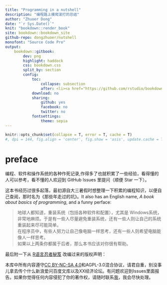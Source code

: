```yaml
--- 
title: "Programming in a nutshell"
description: "编程路上摸爬滚打的总结"
author: "Zhuoer Dong"
date: "`r Sys.Date()`"
knit: "bookdown::render_book"
site: bookdown::bookdown_site
github-repo: dongzhuoer/nutshell
monofont: "Source Code Pro"
output: 
    bookdown::gitbook:
        dev: png
        highlight: haddock
        css: bookdown.css
        split_by: section
        config:
            toc:
                collapse: subsection
                after: <li><a href="https://github.com/rstudio/bookdown" >Built by <strong>bookdown</strong></a></li>
            download: no
            sharing:
                github: yes
                facebook: no
                twitter: no
            fontsettings:
                theme: sepia
---
```


```r
knitr::opts_chunk$set(collapse = T, error = T, cache = T)
#, dpi = 144, fig.align = 'center', fig.show = 'asis', update.cache = T)
```

# preface {-}

编程、软件和操作系统的各种作死记录,作得多了也就积累了一些经验，看得懂的人可以参考，看不懂的人欢迎到 GitHub Issues 里提问（顺便 Star 一下）。

这本书经历过很多起落，最初源自大三暑假时想整理一下积累的编程知识，以便自己查阅，那时名为《那些年走过的坑》。It also has an English name, _A book about basics of programming_, and a funny perface:

> 地球人都知道，重装系统（包括各种软件和配置），尤其是 Windows系统，非常地麻烦。于是有一些人尽量避免重装系统，还有一些人则让自己的系统重装起来尽可能简单。  
> 在程序员中，有些人努力让自己像电脑一样思考，还有一些人则希望电脑能像人一样思考。  
> 如果以上两条你都属于后者，那么本书应该对你很有帮助。

最后附一下从 [R语言忍者秘笈](https://github.com/yihui/r-ninja) 改编过来的版权声明：

本库中所有内容遵守[CC BY-NC-SA 4.0](https://creativecommons.org/licenses/by-nc-sa/4.0/)和AGPL-3.0混合协议，请君自重，别没事儿拿去传个什么新浪爱问百度文库以及XX经济论坛。有问题欢迎到Issues里面报告。如果你觉得任何内容侵犯了你的著作权，请随时联系[我](dongzhuoer@mail.nankai.edu.cn)，我会尽快处理。





